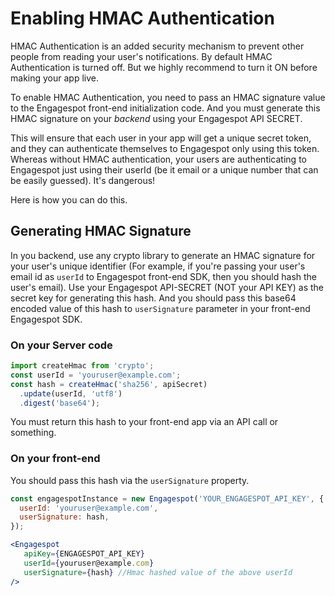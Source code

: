 
# Enabling HMAC Authentication

HMAC Authentication is an added security mechanism to prevent other people from reading your user's notifications. By default HMAC Authentication is turned off. But we highly recommend to turn it ON before making your app live.

To enable HMAC Authentication, you need to pass an HMAC signature value to the Engagespot front-end initialization code. And you must generate this HMAC signature on your _backend_ using your Engagespot API SECRET.

This will ensure that each user in your app will get a unique secret token, and they can authenticate themselves to Engagespot only using this token. Whereas without HMAC authentication, your users are authenticating to Engagespot just using their userId (be it email or a unique number that can be easily guessed). It's dangerous!

Here is how you can do this.

## Generating HMAC Signature

In you backend, use any crypto library to generate an HMAC signature for your user's unique identifier (For example, if you're passing your user's email id as `userId` to Engagespot front-end SDK, then you should hash the user's email). Use your Engagespot API-SECRET (NOT your API KEY) as the secret key for generating this hash. And you should pass this base64 encoded value of this hash to `userSignature` parameter in your front-end Engagespot SDK.

### On your Server code

```js
import createHmac from 'crypto';
const userId = 'youruser@example.com';
const hash = createHmac('sha256', apiSecret)
  .update(userId, 'utf8')
  .digest('base64');
```

You must return this hash to your front-end app via an API call or something.

### On your front-end

You should pass this hash via the `userSignature` property.

<Tabs>
<TabItem value="jscore" label="JavaScript Core">

```js
const engagespotInstance = new Engagespot('YOUR_ENGAGESPOT_API_KEY', {
  userId: 'youruser@example.com',
  userSignature: hash,
});
```

</TabItem>

<TabItem value="reactjs" label="ReactJS">

```jsx
<Engagespot
   apiKey={ENGAGESPOT_API_KEY}
   userId={youruser@example.com}
   userSignature={hash} //Hmac hashed value of the above userId
/>
```

</TabItem>
</Tabs>
